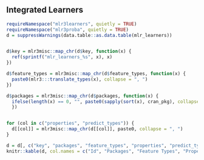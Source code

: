 ## Integrated Learners {#list-learners}

```r
requireNamespace("mlr3learners", quietly = TRUE)
requireNamespace("mlr3proba", quietly = TRUE)
d = suppressWarnings(data.table::as.data.table(mlr_learners))


d$key = mlr3misc::map_chr(d$key, function(x) {
  ref(sprintf("mlr_learners_%s", x), x)
})

d$feature_types = mlr3misc::map_chr(d$feature_types, function(x) {
  paste0(mlr3:::translate_types(x), collapse = ", ")
})

d$packages = mlr3misc::map_chr(d$packages, function(x) {
  ifelse(length(x) == 0, "", paste0(sapply(sort(x), cran_pkg), collapse = ", "))
  })


for (col in c("properties", "predict_types")) {
  d[[col]] = mlr3misc::map_chr(d[[col]], paste0, collapse = ", ")
}

d = d[, c("key", "packages", "feature_types", "properties", "predict_types"), with = FALSE]
knitr::kable(d, col.names = c("Id", "Packages", "Feature Types", "Properties", "Predict Types"))
```
